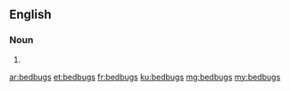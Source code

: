 ==English==

===Noun===
{{head|en|plural}}

# {{plural of|bedbug|lang=en|nocat=1}}

[[ar:bedbugs]]
[[et:bedbugs]]
[[fr:bedbugs]]
[[ku:bedbugs]]
[[mg:bedbugs]]
[[my:bedbugs]]